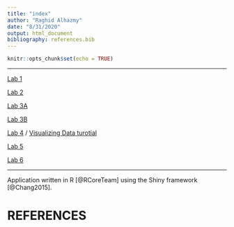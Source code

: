 ```yaml
---
title: "index"
author: "Raghid Alhazmy"
date: "8/31/2020"
output: html_document
bibliography: references.bib
---
```


```r
knitr::opts_chunk$set(echo = TRUE)
```
--------------------------

[Lab 1](lab1_Raghid.html)

[Lab 2](Lab-2.html)

[Lab 3A](Lab3A.html)

[Lab 3B](Lab3B.html)

[Lab 4](Lab4.html) /
[Visualizing Data turotial](4a.html)

[Lab 5](Lab5.html)

[Lab 6](Lab6.html)


-------------------------
Application written in R [@RCoreTeam] using the Shiny framework [@Chang2015].

# REFERENCES